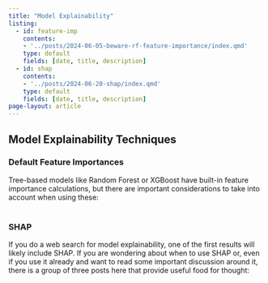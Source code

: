 ```yaml
---
title: "Model Explainability"
listing:
  - id: feature-imp
    contents:
    - '../posts/2024-06-05-beware-rf-feature-importance/index.qmd'
    type: default
    fields: [date, title, description]
  - id: shap
    contents:
    - '../posts/2024-06-20-shap/index.qmd'
    type: default
    fields: [date, title, description]
page-layout: article
---
```


## Model Explainability Techniques

### Default Feature Importances

Tree-based models like Random Forest or XGBoost have built-in feature
importance calculations, but there are important considerations to take into
account when using these:
<br>
<br>

:::{#feature-imp}
:::

### SHAP

If you do a web search for model explainability, one of the first results will
likely include SHAP. If you are wondering about when to use SHAP or, even if
you use it already and want to read some important discussion around it, there
is a group of three posts here that provide useful food for thought:
<br>
<br>

:::{#shap}
:::
